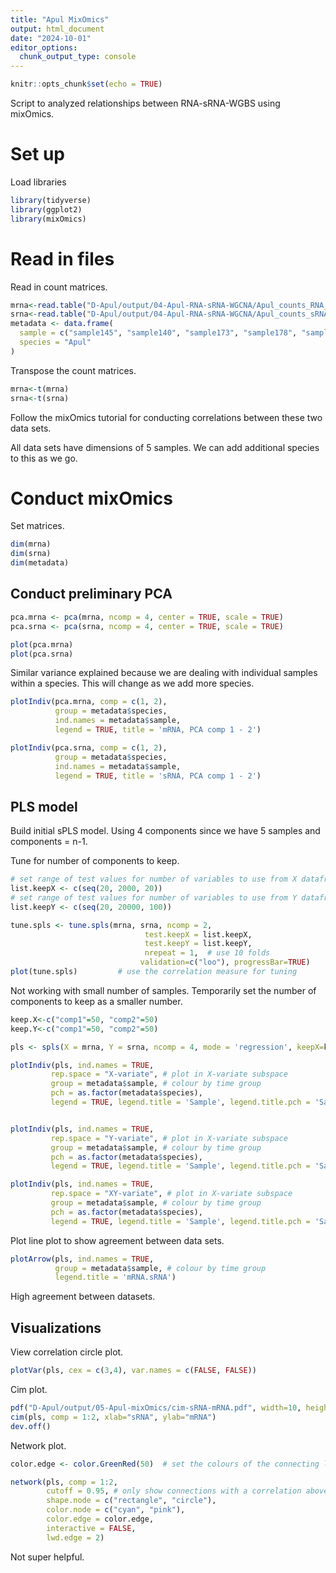 ```yaml
---
title: "Apul MixOmics"
output: html_document
date: "2024-10-01"
editor_options: 
  chunk_output_type: console
---
```


```r
knitr::opts_chunk$set(echo = TRUE)
```

Script to analyzed relationships between RNA-sRNA-WGBS using mixOmics.  

# Set up 

Load libraries 
```r
library(tidyverse)
library(ggplot2)
library(mixOmics)
```

# Read in files 

Read in count matrices.  

```r
mrna<-read.table("D-Apul/output/04-Apul-RNA-sRNA-WGCNA/Apul_counts_RNA_normalized.txt")
srna<-read.table("D-Apul/output/04-Apul-RNA-sRNA-WGCNA/Apul_counts_sRNA_normalized.txt")
metadata <- data.frame(
  sample = c("sample145", "sample140", "sample173", "sample178", "sample150"),
  species = "Apul"
)
```

Transpose the count matrices. 
```r
mrna<-t(mrna)
srna<-t(srna)
```

Follow the mixOmics tutorial for conducting correlations between these two data sets. 

All data sets have dimensions of 5 samples. We can add additional species to this as we go.  

# Conduct mixOmics  

Set matrices. 

```r
dim(mrna)
dim(srna)
dim(metadata)
```

## Conduct preliminary PCA  

```r
pca.mrna <- pca(mrna, ncomp = 4, center = TRUE, scale = TRUE)
pca.srna <- pca(srna, ncomp = 4, center = TRUE, scale = TRUE)

plot(pca.mrna)
plot(pca.srna)
```

Similar variance explained because we are dealing with individual samples within a species. This will change as we add more species.  

```r
plotIndiv(pca.mrna, comp = c(1, 2), 
          group = metadata$species, 
          ind.names = metadata$sample, 
          legend = TRUE, title = 'mRNA, PCA comp 1 - 2')

plotIndiv(pca.srna, comp = c(1, 2), 
          group = metadata$species, 
          ind.names = metadata$sample, 
          legend = TRUE, title = 'sRNA, PCA comp 1 - 2')
```

## PLS model  

Build initial sPLS model. Using 4 components since we have 5 samples and components = n-1.  

Tune for number of components to keep.  
```r
# set range of test values for number of variables to use from X dataframe
list.keepX <- c(seq(20, 2000, 20))
# set range of test values for number of variables to use from Y dataframe
list.keepY <- c(seq(20, 20000, 100)) 

tune.spls <- tune.spls(mrna, srna, ncomp = 2,
                              test.keepX = list.keepX,
                              test.keepY = list.keepY,
                              nrepeat = 1,  # use 10 folds
                             validation=c("loo"), progressBar=TRUE) 
plot(tune.spls)         # use the correlation measure for tuning
```

Not working with small number of samples. Temporarily set the number of components to keep as a smaller number. 

```r
keep.X<-c("comp1"=50, "comp2"=50)
keep.Y<-c("comp1"=50, "comp2"=50)
```

```r
pls <- spls(X = mrna, Y = srna, ncomp = 4, mode = 'regression', keepX=keep.X, keepY=keep.Y)
```

```r
plotIndiv(pls, ind.names = TRUE, 
         rep.space = "X-variate", # plot in X-variate subspace
         group = metadata$sample, # colour by time group
         pch = as.factor(metadata$species), 
         legend = TRUE, legend.title = 'Sample', legend.title.pch = 'Sample', title="mRNA")


plotIndiv(pls, ind.names = TRUE, 
         rep.space = "Y-variate", # plot in X-variate subspace
         group = metadata$sample, # colour by time group
         pch = as.factor(metadata$species), 
         legend = TRUE, legend.title = 'Sample', legend.title.pch = 'Sample', title="sRNA")

plotIndiv(pls, ind.names = TRUE, 
         rep.space = "XY-variate", # plot in X-variate subspace
         group = metadata$sample, # colour by time group
         pch = as.factor(metadata$species), 
         legend = TRUE, legend.title = 'Sample', legend.title.pch = 'Sample', title="sRNA&mRNA")
```

Plot line plot to show agreement between data sets.  

```r
plotArrow(pls, ind.names = TRUE,
          group = metadata$sample, # colour by time group
          legend.title = 'mRNA.sRNA')
```

High agreement between datasets.  

## Visualizations 

View correlation circle plot. 

```r
plotVar(pls, cex = c(3,4), var.names = c(FALSE, FALSE))
```

Cim plot. 
```r
pdf("D-Apul/output/05-Apul-mixOmics/cim-sRNA-mRNA.pdf", width=10, height=10)
cim(pls, comp = 1:2, xlab="sRNA", ylab="mRNA")
dev.off()
```

Network plot. 
```r
color.edge <- color.GreenRed(50)  # set the colours of the connecting lines

network(pls, comp = 1:2,
        cutoff = 0.95, # only show connections with a correlation above threshold
        shape.node = c("rectangle", "circle"),
        color.node = c("cyan", "pink"),
        color.edge = color.edge, 
        interactive = FALSE,
        lwd.edge = 2)
```

Not super helpful. 





